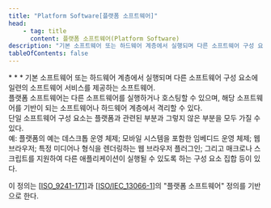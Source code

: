 ```yaml
---
title: "Platform Software[플랫폼 소프트웨어]"
head:
    - tag: title
      content: 플랫폼 소프트웨어(Platform Software)
description: "기본 소프트웨어 또는 하드웨어 계층에서 실행되며 다른 소프트웨어 구성 요소에 일련의 소프트웨어 서비스를 제공하는 소프트웨어"
tableOfContents: false
---
```


<Badge text="WCAG2ICT" variant="tip" size="large" />
* * *
기본 소프트웨어 또는 하드웨어 계층에서 실행되며 다른 소프트웨어 구성 요소에 일련의 소프트웨어 서비스를 제공하는 소프트웨어.

<Aside title="참고 1">
플랫폼 소프트웨어는 다른 소프트웨어를 실행하거나 호스팅할 수 있으며, 해당 소프트웨어를 기반이 되는 소프트웨어나 하드웨어 계층에서 격리할 수 있다.
</Aside>
<Aside title="참고 2">
단일 소프트웨어 구성 요소는 플랫폼과 관련된 부분과 그렇지 않은 부분을 모두 가질 수 있다.
</Aside>
<Card title="예제" icon="open-book">
예: 플랫폼의 예는 데스크톱 운영 체제; 모바일 시스템을 포함한 임베디드 운영 체제; 웹 브라우저; 특정 미디어나 형식을 렌더링하는 웹 브라우저 플러그인; 그리고 매크로나 스크립트를 지원하여 다른 애플리케이션이 실행될 수 있도록 하는 구성 요소 집합 등이 있다.
</Card>

이 정의는 \[[ISO\_9241-171](#bib-iso_9241-171 "인간-시스템 상호작용의 인체공학 제171부: 소프트웨어 접근성에 대한 지침")\]과 \[[ISO/IEC\_13066-1](#bib-iso/iec_13066-1 "정보 기술 - 보조 기술(AT)과의 상호 운용성 제1부: 상호 운용성에 대한 요구 사항 및 권장 사항")\]의 "플랫폼 소프트웨어" 정의를 기반으로 한다.